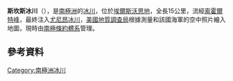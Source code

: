 '''斯坎斯冰川'''（{{lang-en|Schanz Glacier}}），是[[南極洲|南極洲]]的[[冰川|冰川]]，位於[[埃爾斯沃思地|埃爾斯沃思地]]，全長15公里，流經[[索霍爾特峰|索霍爾特峰]]，最終注入[[尤尼昂冰川|尤尼昂冰川]]，[[美國地質調查局|美國地質調查局]]根據測量和該國海軍的空中照片繪入地圖，現時由[[南極條約體系|南極條約體系]]管理。

==參考資料==
{{usgs-gazetteer}}

{{coord|79|45|S|83|40|W|display=title}}

{{DEFAULTSORT:Schanz Glacier}}
[[Category:南極洲冰川|Category:南極洲冰川]]


{{EllsworthLand-geo-stub}}